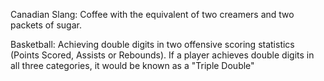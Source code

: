 Canadian Slang:  Coffee with the equivalent of two creamers and two packets of sugar.
 
Basketball: Achieving double digits in two offensive scoring statistics (Points Scored, Assists or Rebounds).  If a player achieves double digits in all three categories, it would be known as a "Triple Double"

{{rfc}}